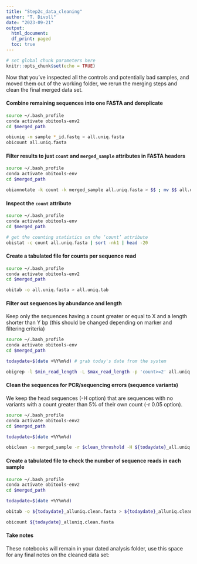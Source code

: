 ```yaml
---
title: "Step2c_data_cleaning"
author: "T. Divoll"
date: "2023-09-21"
output: 
  html_document:
  df_print: paged
  toc: true
---
```


```r
# set global chunk parameters here
knitr::opts_chunk$set(echo = TRUE)
```

Now that you've inspected all the controls and potentially bad samples, and moved them out of the working folder, we rerun the merging steps and clean the final merged data set.

#### Combine remaining sequences into one FASTA and dereplicate
```bash
source ~/.bash_profile
conda activate obitools-env2
cd $merged_path

obiuniq -m sample *_id.fastq > all.uniq.fasta
obicount all.uniq.fasta
```

#### Filter results to just `count` and `merged_sample` attributes in FASTA headers
```bash
source ~/.bash_profile
conda activate obitools-env
cd $merged_path

obiannotate -k count -k merged_sample all.uniq.fasta > $$ ; mv $$ all.uniq.fasta
```

#### Inspect the `count` attribute
```bash
source ~/.bash_profile
conda activate obitools-env
cd $merged_path

# get the counting statistics on the ‘count’ attribute
obistat -c count all.uniq.fasta | sort -nk1 | head -20
```

#### Create a tabulated file for counts per sequence read
```bash
source ~/.bash_profile
conda activate obitools-env2
cd $merged_path

obitab -o all.uniq.fasta > all.uniq.tab
```

#### Filter out sequences by abundance and length
Keep only the sequences having a count greater or equal to X and a length shorter than Y bp (this should be changed depending on marker and filtering criteria)
```bash
source ~/.bash_profile
conda activate obitools-env
cd $merged_path

todaydate=$(date +%Y%m%d) # grab today's date from the system

obigrep -l $min_read_length -L $max_read_length -p 'count>=2' all.uniq.fasta > ${todaydate}_all.uniq.fasta
```

#### Clean the sequences for PCR/sequencing errors (sequence variants)
We keep the head sequences (-H option) that are sequences with no variants with a count greater than 5% of their own count (-r 0.05 option).
```bash
source ~/.bash_profile
conda activate obitools-env2
cd $merged_path

todaydate=$(date +%Y%m%d)

obiclean -s merged_sample -r $clean_threshold -H ${todaydate}_all.uniq.fasta > ${todaydate}_alluniq.clean.fasta
```
#### Create a tabulated file to check the number of sequence reads in each sample

```bash
source ~/.bash_profile
conda activate obitools-env2
cd $merged_path

todaydate=$(date +%Y%m%d)

obitab -o ${todaydate}_alluniq.clean.fasta > ${todaydate}_alluniq.clean.tab

obicount ${todaydate}_alluniq.clean.fasta
```

#### Take notes
These notebooks will remain in your dated analysis folder, use this space for any final notes on the cleaned data set:
